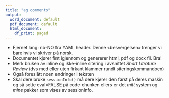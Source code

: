 ```yaml
---
title: "ag comments"
output:
  word_document: default
  pdf_document: default
  html_document:
    df_print: paged
---
```


-   Fjernet lang: nb-NO fra YAML header. Denne «besvergelsen» trenger vi
    bare hvis vi skriver på norsk.
-   Documentet kjører fint igjennom og genererer html, pdf og docx fil.
    Bra!
-   Merk bruken av inline og ikke-inline sitering i avsnittet *Short
    Litrature Review* (dvs med eller uten firkant klammer rundt
    siteringskommandoen)
-   Også foreslått noen endringer i teksten
-   Skal dere bruke `sessionInfo()` må dere kjører den først på deres
    maskin og så sette eval=FALSE på code-chunken ellers er det *mitt*
    system og *mine* pakker som vises av sessionInfo.
